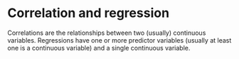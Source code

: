 # Correlation and regression

Correlations are the relationships between two (usually) continuous variables. Regressions have one or more predictor variables (usually at least one is a continuous variable) and a single continuous variable. 